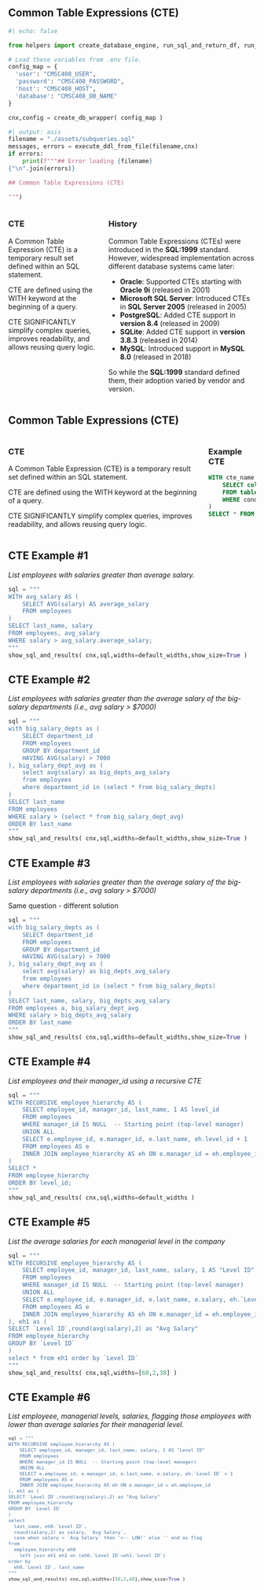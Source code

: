 <!-- # SQL - Common Table Expressions -->

## Common Table Expressions (CTE)

```python
#| echo: false

from helpers import create_database_engine, run_sql_and_return_df, run_sql_and_return_html, create_db_wrapper, execute_ddl_from_file,show_sql_and_results

# Load these variables from .env file.
config_map = {
  'user': "CMSC408_USER",
  'password': "CMSC408_PASSWORD",
  'host': "CMSC408_HOST",
  'database': "CMSC408_DB_NAME"
}

cnx,config = create_db_wrapper( config_map )

```
```python
#| output: asis
filename = "./assets/subqueries.sql"
messages, errors = execute_ddl_from_file(filename,cnx)
if errors:
	print(f"""## Error loading {filename}
{"\n".join(errors)}

## Common Table Expressions (CTE)

""")
```


:::: {.columns}
::: {.column}
### CTE

A Common Table Expression (CTE) is a temporary result set defined within an SQL statement.

CTE are defined using the WITH keyword at the beginning of a query.

CTE SIGNIFICANTLY simplify complex queries, improves readability, and allows reusing query logic.
:::
::: {.column}
### History 

Common Table Expressions (CTEs) were introduced in the **SQL:1999** standard. However, widespread implementation across different database systems came later:

- **Oracle**: Supported CTEs starting with **Oracle 9i** (released in 2001)
- **Microsoft SQL Server**: Introduced CTEs in **SQL Server 2005** (released in 2005)
- **PostgreSQL**: Added CTE support in **version 8.4** (released in 2009)
- **SQLite**: Added CTE support in **version 3.8.3** (released in 2014)
- **MySQL**: Introduced support in **MySQL 8.0** (released in 2018)

So while the **SQL:1999** standard defined them, their adoption varied by vendor and version.

:::
::::

## Common Table Expressions (CTE)

:::: {.columns}
::: {.column}
### CTE

A Common Table Expression (CTE) is a temporary result set defined within an SQL statement.

CTE are defined using the WITH keyword at the beginning of a query.

CTE SIGNIFICANTLY simplify complex queries, improves readability, and allows reusing query logic.
:::
::: {.column}
### Example CTE
```.sql
WITH cte_name AS (
    SELECT columns
    FROM table
    WHERE condition
)
SELECT * FROM cte_name;
```
:::
::::

## CTE Example #1

*List employees with salaries greater than average salary.*

```python
sql = """
WITH avg_salary AS (
    SELECT AVG(salary) AS average_salary
    FROM employees
)
SELECT last_name, salary
FROM employees, avg_salary
WHERE salary > avg_salary.average_salary;
"""
show_sql_and_results( cnx,sql,widths=default_widths,show_size=True )
```

## CTE Example #2

*List employees with salaries greater than the average salary
of the big-salary departments (i.e., avg salary > $7000)*

```python
sql = """
with big_salary_depts as (
    SELECT department_id
    FROM employees
    GROUP BY department_id
    HAVING AVG(salary) > 7000
), big_salary_dept_avg as (
    select avg(salary) as big_depts_avg_salary
    from employees 
    where department_id in (select * from big_salary_depts)
)
SELECT last_name
FROM employees
WHERE salary > (select * from big_salary_dept_avg)
ORDER BY last_name
"""
show_sql_and_results( cnx,sql,widths=default_widths,show_size=True )
```

## CTE Example #3

*List employees with salaries greater than the average salary
of the big-salary departments (i.e., avg salary > $7000)*

Same question - different solution

```python
sql = """
with big_salary_depts as (
    SELECT department_id
    FROM employees
    GROUP BY department_id
    HAVING AVG(salary) > 7000
), big_salary_dept_avg as (
    select avg(salary) as big_depts_avg_salary
    from employees 
    where department_id in (select * from big_salary_depts)
)
SELECT last_name, salary, big_depts_avg_salary
FROM employees a, big_salary_dept_avg
WHERE salary > big_depts_avg_salary
ORDER BY last_name
"""
show_sql_and_results( cnx,sql,widths=default_widths,show_size=True )
```

## CTE Example #4

*List employees and their manager_id using a recursive CTE*

```python
sql = """
WITH RECURSIVE employee_hierarchy AS (
    SELECT employee_id, manager_id, last_name, 1 AS level_id
    FROM employees
    WHERE manager_id IS NULL  -- Starting point (top-level manager)
    UNION ALL
    SELECT e.employee_id, e.manager_id, e.last_name, eh.level_id + 1
    FROM employees AS e
    INNER JOIN employee_hierarchy AS eh ON e.manager_id = eh.employee_id
)
SELECT * 
FROM employee_hierarchy
ORDER BY level_id;
"""
show_sql_and_results( cnx,sql,widths=default_widths )
```

## CTE Example #5

*List the average salaries for each managerial level in the company*

```python
sql = """
WITH RECURSIVE employee_hierarchy AS (
    SELECT employee_id, manager_id, last_name, salary, 1 AS "Level ID"
    FROM employees
    WHERE manager_id IS NULL  -- Starting point (top-level manager)
    UNION ALL
    SELECT e.employee_id, e.manager_id, e.last_name, e.salary, eh.`Level ID` + 1
    FROM employees AS e
    INNER JOIN employee_hierarchy AS eh ON e.manager_id = eh.employee_id
), eh1 as (
SELECT `Level ID`,round(avg(salary),2) as "Avg Salary"
FROM employee_hierarchy
GROUP BY `Level ID`
)
select * from eh1 order by `Level ID`
"""
show_sql_and_results( cnx,sql,widths=[60,2,38] )
```

## CTE Example #6

*List employeee, managerial levels, salaries, flagging those employees
with lower than average salaries for their managerial level.*

::: {style="font-size: 0.8em;"}
```python
sql = """
WITH RECURSIVE employee_hierarchy AS (
    SELECT employee_id, manager_id, last_name, salary, 1 AS "Level ID"
    FROM employees
    WHERE manager_id IS NULL  -- Starting point (top-level manager)
    UNION ALL
    SELECT e.employee_id, e.manager_id, e.last_name, e.salary, eh.`Level ID` + 1
    FROM employees AS e
    INNER JOIN employee_hierarchy AS eh ON e.manager_id = eh.employee_id
), eh1 as (
SELECT `Level ID`,round(avg(salary),2) as "Avg Salary"
FROM employee_hierarchy
GROUP BY `Level ID`
)
select
  last_name, eh0.`Level ID`, 
  round(salary,2) as salary, `Avg Salary`,
  case when salary < `Avg Salary` then '<-- LOW!' else '' end as flag
from
  employee_hierarchy eh0 
    left join eh1 eh1 on (eh0.`Level ID`=eh1.`Level ID`)
order by
  eh0.`Level ID`, last_name
"""
show_sql_and_results( cnx,sql,widths=[50,2,48],show_size=True )
```
:::


